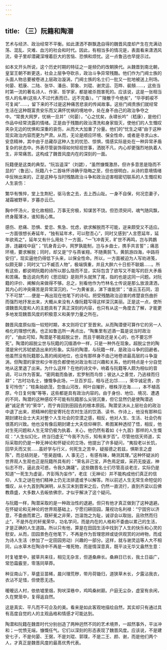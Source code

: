 ```yaml
---
---
---
```

title: （三）阮籍和陶潜
---



艺术与经济、政治经常不平衡。如此潇洒不群飘逸自得的魏晋风度却产生在充满动荡、混乱、灾难、血污的社会和时代。因此，有相当多的情况是，表面看来潇洒风流，骨子里却潜藏深埋着巨大的苦恼、恐惧和烦忧。这一点鲁迅也早提示过。

如本文开头所说，这个历史时期的特征之一是频仍的改朝换代。从魏晋到南北朝，皇室王朝不断更迭，社会上层争夺砍杀，政治斗争异常残酷。他们作为门阀士族的头面人物总要被卷进上层政治漩涡，门阀士族的名士们一批又一批地被送上刑场。何晏、嵇康、二陆、张华、潘岳、郭象、刘琨、谢灵运、范晔、裴頠……，这些当时第一流的著名诗人、作家、哲学家，都是被杀戮害死的。应该说，这是一张相当惊人的名单(这些人不过代表而已，远不完备）。“广陵散于今绝矣”，“华亭鹤唳不可复闻”……，留下来的不过是这种痛苦悲哀的传闻故事。这些门阀贵族们就经常生活在这种既富贵安乐而又满怀忧祸的境地中，处在身不由己的政治争夺之中。“常畏大网罗，忧祸一旦并”（何晏），“心之忧矣，永啸长吟”（嵇康），是他们作品中经常流露的情绪。正是由于残酷的政治清洗和身家毁灭，使他们的人生慨叹夹杂无边的忧惧和深重的哀伤，从而大大加重了分量。他们的“忧生之嗟”由于这种现实政治内容而更为严肃。从而，无论是顺应环境、保全性命，或者是寻求山水、安息精神，其中由于总藏存这种人生的忧恐、惊惧，情感实际是处在一种异常矛盾复杂的状态中。外表尽管装饰得如何轻视世事，洒脱不凡，内心却更强烈地执着人生，非常痛苦。这构成了魏晋风度内在的深刻的一面。

阮籍便是这类的典型。“阮旨遥深”（刘勰），“虽然慷慨激昂，但许多意思是隐而不显的”（鲁迅）。阮籍八十二首咏怀诗确乎隐晦之至，但也很明白，从诗的意境情绪中反映出来的，正是这种与当时残酷政治斗争和政治迫害相密切联系的人生慨叹和人生哀伤：

繁华有憔悴，堂上生荆杞，驱马舍之去，去上西山趾。一身不自保，何况恋妻子，凝霜被野草，岁暮亦云已。



胸中怀汤火，变化故相招，万事无穷极，知谋苦不饶。但恐须臾间，魂气随风飘，终身履薄冰，谁知我心焦。



感伤、悲痛、恐惧、爱恋、焦急、忧虑，欲求解脱而不可能，逆来颇受又不适应。一方面很想长寿延年，“独有延年术，可以慰吾心”，同时又感到“人言愿延年，延年欲焉之”，延年又有什么用处？一方面，“一飞冲青天，旷世不再鸣，岂与鹑鷃游，连翩戏中庭”；“抗身青云中，网罗孰能制，岂与乡曲士，携手共言誓”；痛恶环境，要求解脱；同时，却又是“宁与燕雀翔，不随黄鹄飞，黄鹄游四海，中路将安归”，现实逼他仍得低下头来，以保全性命。所以，一方面被迫为人写劝进笺，似颇无聊；同时又“口不臧否人物”，极端慎重，并且大醉六十日拒不联姻……。所有这些，都说明阮籍的诗所以那么隐而不显，实际包含了欲写又不能写的巨大矛盾和苦痛。鲁迅说向秀的《思旧赋》是刚开头就煞了尾，指的也是这同一问题。对阮籍的评价、阐解向来做得不够。总之，别看他作为竹林名士传说是那么放浪潇洒，其内心的冲突痛苦是异常深沉的，“一为黄雀哀，涕下谁能禁”；“谁云玉石同，泪下不可禁”……便是一再出现在他笔下的诗句。把受残酷政治迫害的疼楚哀伤曲折而强烈地抒发出来，大概从来没有人像阮籍写得这样深沉美丽。正是这一点，使所谓魏晋风度和人的主题具有了真正深刻的内容，也只有从这一角度去了解，才能更多地发现魏晋风度的积极意义和美学力量之所在。

魏晋风度原似指一较短时期，本文则将它扩至晋宋。从而陶潜便可算作它的另一人格化的理想代表。也正如鲁迅所一再点出，“陶集里有述酒一篇是说当时政治的”，“由此可知，陶潜是不能超脱尘世，而且于朝政还是关心的，也不要忘怀死”。陶潜的超脱尘世与阮籍的沉缅酒中一样，只是一种外在现象。超脱尘世的陶潜是宋代苏轼塑造出来的形象。实际的陶潜，与阮籍一样，是政治斗争的回避者。他虽然没有阮籍那么髙的阀阅地位，也没有那样身不由己地卷进最高层的斗争漩涡，但陶潜的家世和少年抱负都使他对政治有过兴趣和关系，他的特点是十分自觉地从这里退了出来。为什么这样？在他的诗文中，响着与阮籍等人颇为相似的音调，可以作为答案。“密网栽而鱼骇，宏罗制而鸟惊；彼达人之善觉，乃逃禄而归耕”；“古时功名士，慷慨争此场，一旦百岁后，相与还北邙……，荣华诚足贵，亦复可怜伤”；“枝条始欲茂，忽值山河改，柯叶自摧折，根株浮沧海……，本不植高原，今日复何悔”等等，这些都是具有政治内容的。由于身份、地位、境况、遭遇的不同，陶潜的这种感叹不可能有阮籍那么尖锐沉重，但它显然仍是使陶潜逃避“诚足贵”的“荣华”，而宁肯回到田园去的根本原因。陶潜坚决从上层社会的政治中退了出来，把精神的慰安寄托在农村生活的饮酒、读书、作诗上，他没有那种后期封建社会士大夫对整个人生社会的空漠之感，相反，他对人生、生活、社会仍有很髙的兴致。他也没有像后期封建士大夫信仰禅宗、希图某种透彻了悟，相反，他对生死问题和人生无常仍极为执着、关心，他仍然有着如《十九首》那样的人生慨叹：“人生似幻化，终当归虚无”“今我不为乐，知有来岁否”。尽管他信天师道，实际采取的仍是一种无神论和怀疑论的立场，他提出了许多疑问，“夷投老以长饥，回早夭而又贫……虽好学与行义，何死生之苦辛，疑报德之若兹，惧斯言之虚陈”，而总结则是，“苍昊遐缅，人 事无己 ，有感有昧，畴测其理。”这种怀疑派的世界观人生观也正是阮籍所具有的：“荣名非己宝，声色焉足娱，采药无旋返，神仙志不符，逼此良可惑，令我久踌躇”。这些魏晋名士们尽管高谈老庄，实际仍是知道“一死生为虚诞，齐彭殇为妄作”，老庄（无神论）并不能构成他们真正的信仰，人生之谜在他们精神上仍无法排遣或予以解答。所以前述人生无常生命短促的慨叹，从十九首到陶渊明，从东汉末到晋宋之后，仍然一直流行，直到齐梁以后佛教鼎盛，大多数人去皈依佛宗，才似乎解决了这个疑问。

与阮籍一样，陶潜采取的是一种政治性的退避。但只有他才真正做到了这种退避。在怀疑论和无神论的世界观基础上，宁愿归耕田园，蔑视功名利禄：“宁固穷以济意，不委曲而累己，既轩冕之非荣，岂温饱之为耻，诚谬会以取拙，且欣然而归止”，不是外在的轩冕荣华，功名学问，而是内在的人格和不委曲以累己的生活，才是正确的人生道路。所以只有他，算是在田园生活中找到了人生的快乐和心灵的慰安。从而，田园景色在他笔下，不再是作为哲理思辨或徒供观赏的对峙物，而成为诗人生活（参加了一定田园劳动）兴趣的一部分。这样，就与谢灵运等人大不相同，山水草木在陶诗中不再是一堆死物，而是情深意真，既平淡无华又盎然生意：

时复墟里中，披草共来往，相见无杂言，但道桑麻长。桑麻日已长，我土日益广，常恐霜霰至，零落同草莽。



种豆南山下，草盛豆苗稀，晨兴理荒秽，带月荷锄归，道狭草木长，夕露沾我衣，衣沾不足惜，但使愿无违。



暧暧远人村，依依墟里烟，狗吠深巷中，鸡鸣桑树巅。户庭无尘杂，虚室有余闲，久在樊笼中，复得返自然。



这是真实、平凡而不可企及的美。看来是如此客观地描绘自然，其实却只有通过具有高度自觉的人的主观品格和情感才可能达到。

陶潜和阮籍在魏晋时代分别创造了两种迥然不同的艺术境界，一超然事外，平淡冲和；一忧愤无端，慷慨任气。它们以深刻的形态表现了魏晋风度。应该说，不是建安七子，不是何晏、王弼，不是刘琨、郭璞，不是二王、颜、谢，而是他们两个人，才真正是魏晋风度的最髙优秀代表。